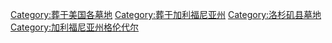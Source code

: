 [[Category:葬于美国各墓地|Category:葬于美国各墓地]]
[[Category:葬于加利福尼亚州|Category:葬于加利福尼亚州]]
[[Category:洛杉矶县墓地|Category:洛杉矶县墓地]]
[[Category:加利福尼亚州格伦代尔|Category:加利福尼亚州格伦代尔]]